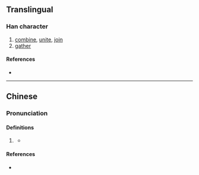 {{also|合}}
{{character info/new}}
==Translingual==

===Han character===
{{Han char|rn=66|rad=攴|as=06|sn=10|four=81647|canj=ORYE|ids=⿰合攴}}

# [[combine]], [[unite]], [[join]]
# [[gather]]

====References====
* {{Han ref|kx=0470.080|dkj=13173|dj=0820.140|hdz=21456.050|uh=6546|ud=25926|bh=D1CE|bd=53710}}

----

==Chinese==
{{zh-forms}}

===Pronunciation===
{{zh-pron
|m=hé
|c=gap3
|h=
|md=găk
|mn=
|w=
|mc=
|oc=
|cat=n
}}

====Definitions====
{{zh-hanzi}}

# {{lb|zh|Min Dong}}  {{zh-alt-form|洽|tr=găk|to [[be]] [[at]]}}
#* {{zh-x|伊{ĭ} 敆{găk} 厝{chuó} |S/he is at home|MD}}

====References====
* {{R:yue:Hanzi}}